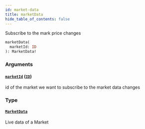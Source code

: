 ```yaml
---
id: market-data
title: marketData
hide_table_of_contents: false
---
```



Subscribe to the mark price changes

```graphql
marketData(
  marketId: ID
): MarketData!
```


### Arguments

#### [`marketId`](#) ([`ID`](/docs/mainnet/graphql/scalars/id))

id of the market we want to subscribe to the market data changes


### Type

#### [`MarketData`](/docs/mainnet/graphql/objects/market-data)

Live data of a Market




